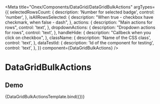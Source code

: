 

<Meta
  title="Onex/Components/DataGrid/DataGridBulkActions"
  argTypes={{
    selectedRowsCount: {
      description: 'Number for selected badge',
      control: 'number',
    },
    isAllRowsSelected: {
      description: "When true - checkbox have checkmark, when false - dash",
    },
    actions: {
      description: "Main actions for rows",
      control: 'text',
    },
    dropdownActions: {
      description: "Dropdown actions for rows",
      control: 'text',
    },
    handleHide: {
      description: "Callbeck when you click on checkbox",
    },
    className: {
      description: 'Name of the CSS class',
      control: 'text',
    },
    dataTestId: {
      description: 'Id of the component for testing',
      control: 'text',
    },
  }}
  component={DataGridBulkActions}
/>


# DataGridBulkActions

## Demo
<Canvas>
  <Story
    name="Demo"
    args={{
      title: 'Title',
      selectedRowsCount: 3,
      className: 'custom-data-grid-control',
      dataTestId: 'test-data-grid-id'
    }}
  >
    {DataGridBulkActionsTemplate.bind({})}
  </Story>
</Canvas>

<ArgsTable story="Demo" />


